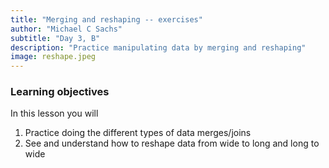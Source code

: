 ```yaml
---
title: "Merging and reshaping -- exercises"
author: "Michael C Sachs"
subtitle: "Day 3, B"
description: "Practice manipulating data by merging and reshaping"
image: reshape.jpeg
---
```



### Learning objectives {.alert .alert-success}

In this lesson you will 

1. Practice doing the different types of data merges/joins
2. See and understand how to reshape data from wide to long and long to wide
